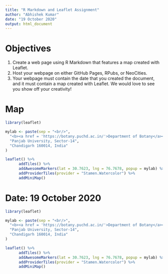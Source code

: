 ```yaml
---
title: "R Markdown and Leaflet Assignment"
author: "Abhishek Kumar"
date: "19 October 2020"
output: html_document
---
```


# Objectives

1. Create a web page using R Markdown that features a map created with Leaflet.
2. Host your webpage on either GitHub Pages, RPubs, or NeoCities.
3. Your webpage must contain the date that you created the document, and it must 
contain a map created with Leaflet. We would love to see you show off your 
creativity!


# Map

```r
library(leaflet)

mylab <- paste(sep = "<br/>",
  "<b><a href = 'https://botany.puchd.ac.in/'>Department of Botany</a></b>",
  "Panjab University, Sector-14",
  "Chandigarh 160014, India"
)

leaflet() %>% 
      addTiles() %>% 
      addAwesomeMarkers(lat = 30.7623, lng = 76.7678, popup = mylab) %>%
      addProviderTiles(provider = "Stamen.Watercolor") %>%
      addMiniMap()

```

# Date: 19 October 2020

```r
library(leaflet)

mylab <- paste(sep = "<br/>",
  "<b><a href = 'https://botany.puchd.ac.in/'>Department of Botany</a></b>",
  "Panjab University, Sector-14",
  "Chandigarh 160014, India"
)

leaflet() %>% 
      addTiles() %>% 
      addAwesomeMarkers(lat = 30.7623, lng = 76.7678, popup = mylab) %>%
      addProviderTiles(provider = "Stamen.Watercolor") %>%
      addMiniMap()

```

